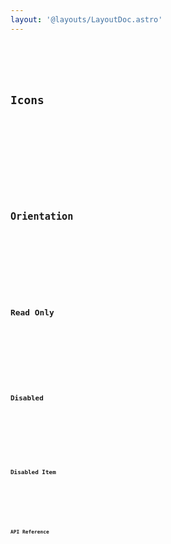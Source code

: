 ```yaml
---
layout: '@layouts/LayoutDoc.astro'
---
```









<Preview client:load>
	<Fragment slot="preview">
		<Default client:visible />
	</Fragment>
	<Fragment slot="code">
		<Code code={DefaultRaw} lang="svelte" />
	</Fragment>
</Preview>

## Icons

<Preview client:load>
	<Fragment slot="preview">
		<Icons client:visible />
	</Fragment>
	<Fragment slot="code">
		<Code code={IconsRaw} lang="svelte" />
	</Fragment>
</Preview>

## Orientation

<Preview client:load>
	<Fragment slot="preview">
		<Orientation client:visible />
	</Fragment>
	<Fragment slot="code">
		<Code code={OrientationRaw} lang="svelte" />
	</Fragment>
</Preview>

## Read Only

<Preview client:load>
	<Fragment slot="preview">
		<ReadOnly client:visible />
	</Fragment>
	<Fragment slot="code">
		<Code code={ReadOnlyRaw} lang="svelte" />
	</Fragment>
</Preview>

## Disabled

<Preview client:load>
	<Fragment slot="preview">
		<Disabled client:visible />
	</Fragment>
	<Fragment slot="code">
		<Code code={DisabledRaw} lang="svelte" />
	</Fragment>
</Preview>

## Disabled Item

<Preview client:load>
	<Fragment slot="preview">
		<DisabledItem client:visible />
	</Fragment>
	<Fragment slot="code">
		<Code code={DisabledItemRaw} lang="svelte" />
	</Fragment>
</Preview>

## API Reference

<ApiTable />
